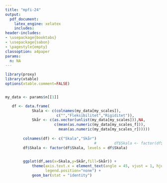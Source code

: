 ```yaml
---
title: "mpfi-24"
output:
  pdf_document:
    latex_engine: xelatex
    includes:
header-includes:
- \usepackage{booktabs}
- \usepackage{sabon}
- \pagestyle{empty}
classoption: a4paper
params:
  n: NA
---
```

```r
library(proxy)
library(xtable)
options(xtable.comment=FALSE) 


my_data <- params$n[[1]]

   df <- data.frame(
            Skala <- c(colnames(my_data[my_scales]),
                       c("","Fleksibilitet","Rigiditet")),
            Skår <- c(as.vector(unlist(my_data[my_scales])),NA,
                      c(mean(as.numeric(my_data[my_scales_f])),
                        mean(as.numeric(my_data[my_scales_r])))))
        
        colnames(df) <- c("Skala","Skår")
                                        #        df$Skala <- factor(df$Skala, levels = df$Skala[order(df$Skår)])
        df$Skala <- factor(df$Skala, levels = df$Skala)

       
        ggplot(df,aes(x=Skala,y=Skår,fill=Skår)) +
            theme(axis.text.x = element_text(angle = 45, vjust = 1, hjust=1),
                  legend.position="none") +
            geom_bar(stat = "identity")
```
